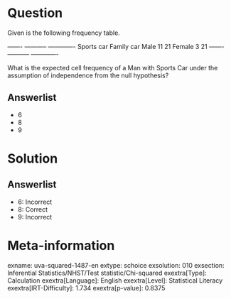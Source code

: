 Question
========

Given is the following frequency table.

  ------- ----------- ------------- Sports car Family car Male 11 21 Female 3 21 ------- ----------- -------------

What is the expected cell frequency of a Man with Sports Car under the assumption of independence from the null hypothesis?

Answerlist
----------

* 6
* 8
* 9

Solution
========

Answerlist
----------

* 6: Incorrect
* 8: Correct
* 9: Incorrect

Meta-information
================
exname: uva-squared-1487-en
extype: schoice
exsolution: 010
exsection: Inferential Statistics/NHST/Test statistic/Chi-squared
exextra[Type]: Calculation
exextra[Language]: English
exextra[Level]: Statistical Literacy
exextra[IRT-Difficulty]: 1.734
exextra[p-value]: 0.8375
